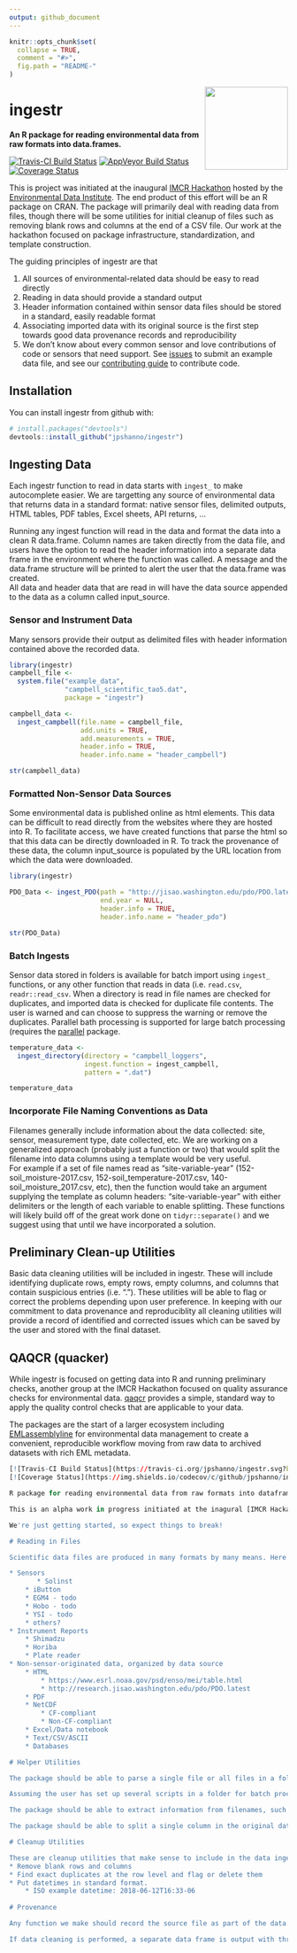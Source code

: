 ```yaml
---
output: github_document
---
```


<!-- README.md is generated from README.Rmd. Please edit that file -->

```r
knitr::opts_chunk$set(
  collapse = TRUE,
  comment = "#>",
  fig.path = "README-"
)
```

<img src="inst/img/logo_ingestr.svg" align="right" width=150px>  

# ingestr

__An R package for reading environmental data from raw formats into data.frames.__

[![Travis-CI Build Status](https://travis-ci.org/jpshanno/ingestr.svg?branch=master)](https://travis-ci.org/jpshanno/ingestr)
[![AppVeyor Build Status](https://ci.appveyor.com/api/projects/status/github/jpshanno/ingestr?branch=master&svg=true)](https://ci.appveyor.com/project/jpshanno/ingestr)
[![Coverage Status](https://img.shields.io/codecov/c/github/jpshanno/ingestr/master.svg)](https://codecov.io/github/jpshanno/ingestr?branch=master)

This is project was initiated at the inaugural [IMCR Hackathon](https://github.com/IMCR-Hackathon/HackathonCentral) hosted by the [Environmental Data Institute](https://environmentaldatainitiative.org/). The end product of this effort will be an R package on CRAN.  The package will primarily deal with reading data from files, though there will be some utilities for initial cleanup of files such as removing blank rows and columns at the end of a CSV file. Our work at the hackathon focused on package infrastructure, standardization, and template construction. 

The guiding principles of ingestr are that

1. All sources of environmental-related data should be easy to read directly
2. Reading in data should provide a standard output
3. Header information contained within sensor data files should be stored in a standard, easily readable format
4. Associating imported data with its original source is the first step towards good data provenance records and reproducibility
5. We don't know about every common sensor and love contributions of code or sensors that need support. See [issues](https://github.com/jpshanno/ingestr/issues) to submit an example data file, and see our [contributing guide](https://github.com/jpshanno/ingestr/blob/master/CONTRIBUTING.md) to contribute code.

## Installation

You can install ingestr from github with:

```r
# install.packages("devtools")
devtools::install_github("jpshanno/ingestr")
```

## Ingesting Data
Each ingestr function to read in data starts with `ingest_` to make autocomplete easier. We are targetting any source of environmental data that returns data in a standard format: native sensor files, delimited outputs, HTML tables, PDF tables, Excel sheets, API returns, ...

Running any ingest function will read in the data and format the data into a clean R data.frame. Column names are taken directly from the data file, and users have the option to read the header information into a separate data frame in the environment where the function was called. A message and the data.frame structure will be printed to alert the user that the data.frame was created.  
All data and header data that are read in will have the data source appended to the data as a column called input_source.

### Sensor and Instrument Data
Many sensors provide their output as delimited files with header information contained above the recorded data. 
```r
library(ingestr)
campbell_file <- 
  system.file("example_data",
              "campbell_scientific_tao5.dat",
              package = "ingestr")

campbell_data <- 
  ingest_campbell(file.name = campbell_file,
                  add.units = TRUE,
                  add.measurements = TRUE,
                  header.info = TRUE,
                  header.info.name = "header_campbell")

str(campbell_data)
```

### Formatted Non-Sensor Data Sources
Some environmental data is published online as html elements.  This data can be difficult to read directly from the websites where they are hosted into R.  To facilitate access, we have created functions that parse the html so that this data can be directly downloaded in R.  To track the provenance of these data, the column input_source is populated by the URL location from which the data were downloaded.  

```r
library(ingestr)

PDO_Data <- ingest_PDO(path = "http://jisao.washington.edu/pdo/PDO.latest",  
                       end.year = NULL,
                       header.info = TRUE,
                       header.info.name = "header_pdo")

str(PDO_Data)
```

### Batch Ingests
Sensor data stored in folders is available for batch import using `ingest_` functions, or any other function that reads in data (i.e. `read.csv`, `readr::read_csv`. When a directory is read in file names are checked for duplicates, and imported data is checked for duplicate file contents. The user is warned and can choose to suppress the warning or remove the duplicates. Parallel bath processing is supported for large batch processing (requires the [parallel](https://stat.ethz.ch/R-manual/R-devel/library/parallel/doc/parallel.pdf) package. 

```r
temperature_data <- 
  ingest_directory(directory = "campbell_loggers",
                   ingest.function = ingest_campbell,
                   pattern = ".dat")

temperature_data
```

### Incorporate File Naming Conventions as Data

Filenames generally include information about the data collected: site, sensor, measurement type, date collected, etc. We are working on a generalized approach (probably just a function or two) that would split the filename into data columns using a template would be very useful.  
For example if a set of file names read as "site-variable-year" (152-soil_moisture-2017.csv, 152-soil_temperature-2017.csv, 140-soil_moisture_2017.csv, etc), then the function would take an argument supplying the template as column headers: "site-variable-year" with either delimiters or the length of each variable to enable splitting. These functions will likely build off of the great work done on `tidyr::separate()` and we suggest using that until we have incorporated a solution.

## Preliminary Clean-up Utilities

Basic data cleaning utilities will be included in ingestr. These will include identifying duplicate rows, empty rows, empty columns, and columns that contain suspicious entries (i.e. "."). These utilities will be able to flag or correct the problems depending upon user preference. In keeping with our commitment to data provenance and reproduciblity all cleaning utilities will provide a record of identified and corrected issues which can be saved by the user and stored with the final dataset.

## QAQCR (quacker)

While ingestr is focused on getting data into R and running preliminary checks, another group at the IMCR Hackathon focused on quality assurance checks for environmental data. [qaqcr](https://github.com/IMCR-Hackathon/qaqc_tools) provides a simple, standard way to apply the quality control checks that are applicable to your data.

The packages are the start of a larger ecosystem including [EMLassemblyline](https://github.com/EDIorg/EMLassemblyline) for environmental data management to create a convenient, reproducible workflow moving from raw data to archived datasets with rich EML metadata.


```r


[![Travis-CI Build Status](https://travis-ci.org/jpshanno/ingestr.svg?branch=master)](https://travis-ci.org/jpshanno/ingestr)
[![Coverage Status](https://img.shields.io/codecov/c/github/jpshanno/ingestr/master.svg)](https://codecov.io/github/jpshanno/ingestr?branch=master)

R package for reading environmental data from raw formats into dataframes. 

This is an alpha work in progress initiated at the inagural [IMCR Hackathon](https://github.com/IMCR-Hackathon/HackathonCentral).  The end product of this effort will be an R package on CRAN.  The package will primarily deal with reading data from files, though there will be some utilities for initial cleanup of files such as removing blank rows and columns at the end of a CSV file.

We're just getting started, so expect things to break!

# Reading in Files

Scientific data files are produced in many formats by many means. Here's what's on our radar.

* Sensors
       * Solinst
    * iButton
    * EGM4 - todo
    * Hobo - todo
    * YSI - todo
    * others?
* Instrument Reports
    * Shimadzu
    * Horiba
    * Plate reader
* Non-sensor-originated data, organized by data source
    * HTML
        * https://www.esrl.noaa.gov/psd/enso/mei/table.html
        * http://research.jisao.washington.edu/pdo/PDO.latest
    * PDF
    * NetCDF
        * CF-compliant
        * Non-CF-compliant
    * Excel/Data notebook
    * Text/CSV/ASCII
    * Databases

# Helper Utilities

The package should be able to parse a single file or all files in a folder or zip file. If batch reading files then files should be checked for duplicate contents.

Assuming the user has set up several scripts in a folder for batch processing files, the package should support batch running all scripts in that folder.

The package should be able to extract information from filenames, such as station, date, variable, into columns within the data frame. For example if a set of file names read as "site-variable-year" (152-soil_moisture-2017, 152-soil_temperature-2017, 140-soil_moisture_2017, etc), then the function would take an argument supplying the template as column headers: "site-variable-year".

The package should be able to split a single column in the original data into multiple columns in the data frame, a la [tidyr](http://tidyr.tidyverse.org/).

# Cleanup Utilities

These are cleanup utilities that make sense to include in the data ingestion step.
* Remove blank rows and columns
* Find exact duplicates at the row level and flag or delete them
* Put datetimes in standard format.
    * ISO example datetime: 2018-06-12T16:33-06
  
# Provenance

Any function we make should record the source file as part of the data.

If data cleaning is performed, a separate data frame is output with three columns: the original filename, the line of text or data from the original file that was cleaned or removed, and the reason.

```
